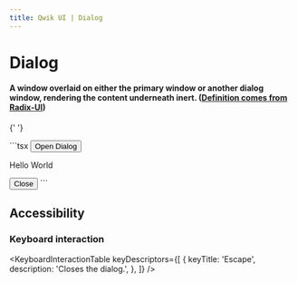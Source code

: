```yaml
---
title: Qwik UI | Dialog
---
```



# Dialog

#### A window overlaid on either the primary window or another dialog window, rendering the content underneath inert. ([Definition comes from Radix-UI](https://www.radix-ui.com/docs/primitives/components/dialog))

{' '}

<Example01>
  ```tsx
  <Dialog.Root>
    <Dialog.Trigger>
      <button>Open Dialog</button>
    </Dialog.Trigger>
    <Dialog.Content>
      <p>Hello World</p>
      <Dialog.Close>
        <Button>Close</Button>
      </Dialog.Close>
    </Dialog.Content>
  </Dialog.Root>
  ```
</Example01>

## Accessibility

### Keyboard interaction

<KeyboardInteractionTable
  keyDescriptors={[
    {
      keyTitle: 'Escape',
      description: 'Closes the dialog.',
    },
  ]}
/>
